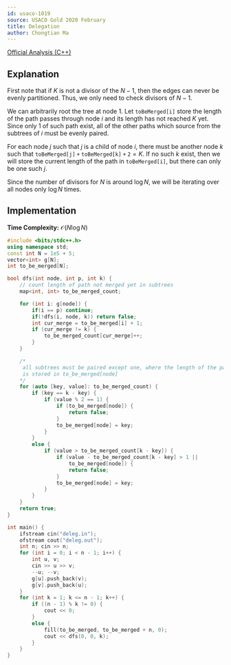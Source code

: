```yaml
---
id: usaco-1019
source: USACO Gold 2020 February
title: Delegation
author: Chongtian Ma
---
```


[Official Analysis (C++)](http://www.usaco.org/current/data/sol_deleg_gold_feb20.html)

## Explanation

First note that if $K$ is not a divisor of the $N - 1$, then the edges can
never be evenly partitioned. Thus, we only need to check divisors of $N - 1$.

We can arbitrarily root the tree at node $1$. Let $\mathtt{toBeMerged[i]}$ store the length of the path passes through node $i$ and its length has not reached $K$ yet. Since only $1$ of such path exist, all of the other paths which source from the subtrees of $i$ must be evenly paired. 

For each node $j$ such that $j$ is a child of node $i$, there must be another node $k$ such that $\mathtt{toBeMerged[j]+toBeMerged[k]+2} = K$. If no such $k$ exist, then we will store the current length of the path in $\mathtt{toBeMerged[i]}$, but there can only be one such $j$.

Since the number of divisors for $N$ is around $\log N$, we will be iterating over all nodes only $\log N$ times.

## Implementation

**Time Complexity:** $\mathcal{O}(N \log N)$

<LanguageSection>

<CPPSection>

```cpp
#include <bits/stdc++.h>
using namespace std;
const int N = 1e5 + 5;
vector<int> g[N];
int to_be_merged[N];

bool dfs(int node, int p, int k) {
	// count length of path not merged yet in subtrees
	map<int, int> to_be_merged_count;

	for (int i: g[node]) {
		if(i == p) continue;
		if(!dfs(i, node, k)) return false;
		int cur_merge = to_be_merged[i] + 1;
		if (cur_merge != k) {
			to_be_merged_count[cur_merge]++;
		}
	}

	/*
	 all subtrees must be paired except one, where the length of the path
	 is stored in to_be_merged[node]
	*/
	for (auto [key, value]: to_be_merged_count) {
		if (key == k - key) {
			if (value % 2 == 1) {
				if (to_be_merged[node]) {
					return false;
				}
				to_be_merged[node] = key;
			}
		}
		else {
			if (value > to_be_merged_count[k - key]) {
				if (value - to_be_merged_count[k - key] > 1 || 
				    to_be_merged[node]) {
					return false;
				}
				to_be_merged[node] = key;
			}
		}
	}
	return true;
}

int main() {
	ifstream cin("deleg.in");
	ofstream cout("deleg.out");
	int n; cin >> n;
	for (int i = 0; i < n - 1; i++) {
		int u, v; 
		cin >> u >> v;
		--u; --v;
		g[u].push_back(v);
		g[v].push_back(u);
	}
	for (int k = 1; k <= n - 1; k++) {
		if ((n - 1) % k != 0) {
			cout << 0;
		}
		else {
			fill(to_be_merged, to_be_merged + n, 0);
			cout << dfs(0, 0, k);
		}
	}
}
```

</CPPSection>

</LanguageSection>
